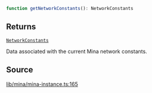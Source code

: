 ```ts
function getNetworkConstants(): NetworkConstants
```

## Returns

[`NetworkConstants`](../type-aliases/NetworkConstants.mdx)

Data associated with the current Mina network constants.

## Source

[lib/mina/mina-instance.ts:165](https://github.com/o1-labs/o1js/blob/3b1b22555bd0099419efc0703dfdb8b2eb7c3e6f/src/lib/mina/mina-instance.ts#L165)
